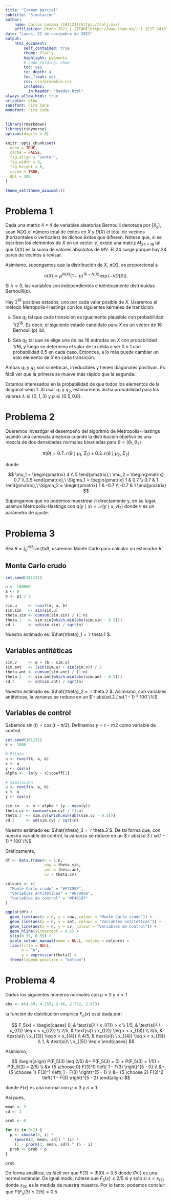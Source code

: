 ```yaml
---
title: "Examen parcial"
subtitle: "Simulación"
author:
    name: Carlos Lezama [181121](https://celj.mx/)
    affiliation: Otoño 2021 | [ITAM](https://www.itam.mx/) | [EST 24107](https://github.com/celj/simulation-fall-2021)
date: "Lunes, 22 de noviembre de 2021"
output: 
    html_document:
        self_contained: true
        theme: flatly
        highlight: pygments
        # code_folding: show
        toc: yes
        toc_depth: 4
        toc_float: yes
        css: css/preamble.css
        includes:
          in_header: "header.html"
always_allow_html: true
urlcolor: blue
sansfont: Fira Sans
monofont: Fira Code
---
```


```r
library(rmarkdown)
library(tidyverse)
options(digits = 8)

knitr::opts_chunk$set(
  echo = TRUE,
  cache = FALSE,
  fig.align = "center",
  fig.width = 9,
  fig.height = 6,
  cache = TRUE,
  dpi = 300
)

theme_set(theme_minimal())
```

# Problema 1

Dada una matriz $4 \times 4$ de variables aleatorias Bernoulli denotada por $\displaystyle \left[X_{ij}\right]$, sean $N(X)$ el número total de éxitos en $X$ y $D(X)$ el total de vecinos (horizontales o verticales) de dichos éxitos que difieren. Nótese que, si se escriben los elementos de $X$ en un vector $V$, existe una matriz $\displaystyle M_{24 \times 16}$ tal que $D(X)$ es la suma de valores absolutos de $MV$. El $24$ surge porque hay $24$ pares de vecinos a revisar.

Asimismo, supongamos que la distribución de $X$, $\pi(X)$, es proporcional a

$$
\pi(X) \propto p^{N(X)} (1 - p)^{16 - N(X)} \exp \left( -\lambda D(X) \right).
$$

Si $\lambda = 0$, las variables son independientes e idénticamente distribuidas $\text{Bernoulli}(p)$.

Hay $2^{16}$ posibles estados, uno por cada valor posible de $X$. Usaremos el método Metropolis-Hastings con los siguientes kérneles de transición:

a) Sea $q_1$ tal que cada transición es igualmente plausible con probabilidad $1/2^{16}$. Es decir, el siguiente estado candidato para $X$ es un vector de $16$ $\text{Bernoulli}(p)$ iid.

b) Sea $q_2$ tal que se elige una de las 16 entradas en $X$ con probabilidad $1/16$, y luego se determina el valor de la celda a ser $0$ o $1$ con probabilidad $0.5$ en cada caso. Entonces, a lo más puede cambiar un solo elemento de $X$ en cada transición.

Ambas $q_1$ y $q_2$ son simétricas, irreducibles y tienen diagonales positivas. Es fácil ver que la primera se mueve más rápido que la segunda.

Estamos interesados en la probabilidad de que todos los elementos de la diagonal sean $1$. Al usar $q_1$ y $q_2$, estimaremos dicha probabilidad para los valores $\lambda \in \{0, 1, 3\}$ y $p \in \{0.5, 0.8\}$.

# Problema 2

Queremos investigar el desempeño del algoritmo de Metropolis-Hastings usando una caminata aleatoria cuando la distribución objetivo es una mezcla de dos densidades normales bivariadas para $\theta = (\theta_1, \theta_2)$

$$
\pi(\theta) = 0.7 \mathscr{N} (\theta \mid \mu_1,\ \Sigma_1) + 0.3 \mathscr{N} (\theta \mid \mu_2,\ \Sigma_2)
$$

donde

$$
\mu_1 =
\begin{pmatrix}
4 \\
5
\end{pmatrix},\
\mu_2 =
\begin{pmatrix}
0.7 \\
3.5
\end{pmatrix},\
\Sigma_1 =
\begin{pmatrix}
1   & 0.7 \\
0.7 & 1
\end{pmatrix},\
\Sigma_2 =
\begin{pmatrix}
1    & -0.7 \\
-0.7 & 1
\end{pmatrix}
$$

Supongamos que no podemos muestrear $\pi$ directamente y, en su lugar, usamos Metropolis-Hastings con $\displaystyle q(y \mid x) = \mathscr{N}(y \mid x, v I_2)$ donde $v$ es un parámetro de ajuste.

# Problema 3

Sea $\displaystyle \theta = \int_0^{\pi/3} \sin(t)dt$, usaremos Monte Carlo para calcular un estimador $\hat{\theta}$.

## Monte Carlo crudo

```r
set.seed(181121)

n <- 100000
a <- 0
b <- pi / 3

sim.u     <- runif(n, a, b)
sim.sin   <- sin(sim.u)
theta.sin <- cumsum(sim.sin) / (1:n)
theta.1   <- sim.sin[which.min(abs(sim.sin - 0.5))]
sd.1      <- sd(sim.sin) / sqrt(n)
```

Nuestro estimado es: $\hat{\theta}_1 = `r theta.1`$.

## Variables antitéticas

```r
sim.v     <- a + (b - sim.u)
sim.ant   <- (sin(sim.u) + sin(sim.v)) / 2
theta.ant <- cumsum(sim.ant) / (1:n)
theta.2   <- sim.ant[which.min(abs(sim.ant - 0.5))]
sd.2      <- sd(sim.ant) / sqrt(n)
```

Nuestro estimado es: $\hat{\theta}_2 = `r theta.2`$. Asimismo, con variables antitéticas, la varianza se reduce en un $`r abs(sd.2 / sd.1 - 1) * 100`\%$.

## Variables de control

Sabemos $\sin(t) = \cos(t - \pi / 2)$. Definamos $y = t - \pi / 2$ como variable de control.

```r
set.seed(181121)
k <- 1000

# Piloto
u <- runif(k, a, b)
x <- u
y <- cos(x)
alpha <- -lm(y ~ x)$coeff[2]

# Simulación
u <- runif(n, a, b)
x <- u
y <- cos(x)

sim.cv   <- x + alpha * (y - mean(y))
theta.cv <- cumsum(sim.cv) / (1:n)
theta.3  <- sim.cv[which.min(abs(sim.cv - 0.5))]
sd.3     <- sd(sim.cv) / sqrt(n)
```

Nuestro estimado es: $\hat{\theta}_3 = `r theta.3`$. De tal forma que, con nuestra variable de control, la varianza se reduce en un $`r abs(sd.3 / sd.1 - 1) * 100`\%$.

Gráficamente,

```r
df <- data.frame(n = 1:n,
                 raw = theta.sin,
                 ant = theta.ant,
                 cv = theta.cv)

colours <- c(
  "Monte Carlo crudo" = "#F7C59F",
  "Variables antitéticas" = "#870058",
  "Variables de control" = "#F46197"
)

ggplot(df) +
  geom_line(aes(x = n, y = raw, colour = "Monte Carlo crudo")) +
  geom_line(aes(x = n, y = ant, colour = "Variables antitéticas")) +
  geom_line(aes(x = n, y = cv, colour = "Variables de control")) +
  geom_hline(yintercept = 0.5) +
  ylim(0.35, 0.55) +
  scale_colour_manual(name = NULL, values = colours) +
  labs(title = NULL,
       x = "n",
       y = expression(theta)) +
  theme(legend.position = "bottom")
```

# Problema 4

Dados los siguientes números normales con $\mu = 3$ y $\sigma = 1$

```r
obs <- c(4.59, 4.153, 2.46, 2.732, 2.973)
```

la función de distribución empírica $F_n(x)$ está dada por:

$$
F_5(x) =
\begin{cases}
0, & \text{si}\ \ x_{(1)} > x \\
1/5, & \text{si}\ \ x_{(1)} \leq x < x_{(2)} \\
2/5, & \text{si}\ \ x_{(2)} \leq x < x_{(3)} \\
3/5, & \text{si}\ \ x_{(3)} \leq x < x_{(4)} \\
4/5, & \text{si}\ \ x_{(4)} \leq x < x_{(5)} \\
1, & \text{si}\ \ x_{(5)} \leq x
\end{cases}
$$

Asimismo,

$$
\begin{align}
P(F_5(3) \leq 2/5)
&= P(F_5(3) = 0) + P(F_5(3) = 1/5) + P(F_5(3) = 2/5) \\
&= {5 \choose 0} F(3)^0 \left( 1 - F(3) \right)^{5 - 0} \\
&+ {5 \choose 1} F(3)^1 \left( 1 - F(3) \right)^{5 - 1} \\
&+ {5 \choose 2} F(3)^2 \left( 1 - F(3) \right)^{5 - 2}
\end{align}
$$

donde $F(x)$ es una normal con $\mu = 3$ y $\sigma = 1$.

Así pues,

```r
mean <- 3
sd <- 1

prob <- 0

for (i in 0:2) {
  p <- choose(5, i) *
    (pnorm(3, mean, sd)) ^ (i) *
    (1 - pnorm(3, mean, sd)) ^ (5 - i)
  prob <- prob + p
}

prob
```

De forma analítica, es fácil ver que $F(3) = \Phi(0) = 0.5$ donde $\Phi(\cdot)$ es una normal estándar. De igual modo, nótese que $F_5(x) \leq 2/5$ si y solo si $x < x_{(3)}$ donde $x_{(3)}$ es la medida de nuestra muestra. Por lo tanto, podemos concluir que $P(F_5(3) \leq 2/5) = 0.5$.

